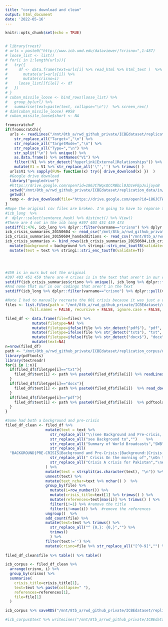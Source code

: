 ```yaml
---
title: "corpus download and clean"
output: html_document
date: '2022-05-16'
---
```


```r
knitr::opts_chunk$set(echo = TRUE)


# library(rvest)
# urls = paste0("http://www.icb.umd.edu/dataviewer/?crisno=",1:487)
# loose_list <- list()
# for(i in 1:length(urls)){
#   try({
#     df <- data.frame(text=urls[i] %>% read_html %>% html_text )  %>% 
#       mutate(url=urls[i]) %>%
#       mutate(crisno=i)
#     loose_list[[file]] <- df
#   })
# }
# cuban_missile_loose <- bind_rows(loose_list) %>% 
#   group_by(url) %>%
#   summarise(text=paste(text, collapse="\n"))  %>% screen_rex()
# dim(cuban_missile_loose) #958
# cuban_missile_loose$short <- NA

fromscratch=F
if(fromscratch){
  urls <- readLines("/mnt/8tb_a/rwd_github_private/ICBEdataset/replication_data/in/sheet1.xml.rels")[[2]] %>%
    str_replace_all("Target=","\n") %>%
    str_replace_all("TargetMode=","\n") %>%  
    str_replace_all("Type=","\n") %>%
    str_split("\n") %>% unique() %>%
    as.data.frame() %>% setNames("V1") %>% 
    filter(!V1 %>% str_detect("hyperlink|External|Relationships")) %>%
    mutate(V1 = V1 %>% str_replace_all('\"','') %>% trimws() )
  urls$V1 %>% sapply(FUN= function(x) try({ drive_download(x) })  )
  #Google drive download
  library("googledrive")
  #https://drive.google.com/open?id=186JCTWqxQCCRBbLl0JDzeFEpJxijoyoB 
  setwd("/mnt/8tb_a/rwd_github_private/ICBEdataset/replication_data/in/crisis_texts/")
  getwd()
  temp <- drive_download(file="https://drive.google.com/open?id=186JCTWqxQCCRBbLl0JDzeFEpJxijoyoB" ) # type = "csv",
}
#Nope the original csv files are broken. I'm going to have to reparse them from the website
#icb_long  %>%
#  dplyr::select(sentence_hash) %>% distinct() %>% View()
#There are 4 not in the icb long #397 403 451 459 474
setdiff(1:476, icb_long %>% dplyr::filter(varname=="crisno") %>% dplyr::pull(value) %>% unique() %>% as.numeric() %>% sort())
icb_crisis_summaries_20150604 <- read_csv("/mnt/8tb_a/rwd_github_private/ICBEdataset/replication_data/in/icb_crisis_summaries_20150604.csv")
icb_crisis_summaries_20150604_handadditions <- read_csv("/mnt/8tb_a/rwd_github_private/ICBEdataset/replication_data/in/icb_crisis_summaries_20150604_handadditions.csv") #this gets us 1 to 455
icb_crisis_summaries <- bind_rows(icb_crisis_summaries_20150604,icb_crisis_summaries_20150604_handadditions) %>%
  mutate(background = background %>% stringi::stri_enc_toutf8(validate=T)) %>% #there are non utf-8 characters
  mutate(text = text %>% stringi::stri_enc_toutf8(validate=T)) 




#459 is in ours but not the original
#397 403 451 459 there are 4 crises is in the text that aren't in our codings
setdiff(icb_crisis_summaries$crisno %>% unique(), icb_long %>% dplyr::filter(varname=="crisno") %>% dplyr::pull(value) %>% unique() %>% as.numeric() %>% sort()) #
#And none that our in our codings that aren't in the text
setdiff(icb_long %>% dplyr::filter(varname=="crisno") %>% dplyr::pull(value) %>% unique() %>% as.numeric() %>% sort(), icb_crisis_summaries$crisno %>% unique() ) #

```

```r


#Note I had to manually recreate the 001 crisis because it was just a dump of a large text file containing first 200ish crises
files <- list.files(path = "/mnt/8tb_a/rwd_github_private/ICBEdataset/replication_corpus/data/in/crisis_texts/", pattern = NULL, all.files = FALSE,
           full.names = FALSE, recursive = FALSE, ignore.case = FALSE, include.dirs = FALSE) 

filed_df <- data.frame(file=files) %>%
            mutate(filetype=NA) %>%
            mutate(filetype=ifelse(file %>% str_detect("pdf$"), "pdf", filetype)) %>%
            mutate(filetype=ifelse(file %>% str_detect("txt$"), "txt", filetype)) %>%
            mutate(filetype=ifelse(file %>% str_detect("docx$"), "docx", filetype)) %>%
            mutate(text=NA)
n=nrow(filed_df)
path <- "/mnt/8tb_a/rwd_github_private/ICBEdataset/replication_corpus/data/in/crisis_texts/"
library(pdftools)
library(textreadr)
for(i in 1:n){
  if(filed_df$filetype[i]=="txt"){
    filed_df$text[i] <- path %>% paste0(filed_df$file[i]) %>% readLines() %>% paste0(collapse="\n") %>% str_replace_all("\n",' ')
  }
  if(filed_df$filetype[i]=="docx"){
    filed_df$text[i] <- path %>% paste0(filed_df$file[i])  %>% read_docx() %>% paste0(collapse="\n") %>% str_replace_all("\n",' ')
  }
  if(filed_df$filetype[i]=="pdf"){
    filed_df$text[i] <- path %>% paste0(filed_df$file[i])  %>% pdftools::pdf_text() %>% str_replace_all("1\n|2\n|3\n|4\n",' ') %>% paste0(collapse="\n") %>% str_replace_all("\n",' ')
  }
}

#Some had both a background and pre-crisis
filed_df_clean <- filed_df %>%
                  mutate(text = text %>%
                    str_replace_all("\\(see Background and Pre-crisis, Case #7\\)","(see Case #7\\)")  %>%  #replace one parenthetical that breaks things
                    str_replace_all("see Background to","")    %>%
                    str_replace_all("Summary of World Broadcasts","SWB")  %>%
                    str_replace_all(
  "BACKGROUND|PRE-CRISIS|Background and Pre-Crisis:|Background:|Crisis:|Sources:|References:|Summary:|Summary|Background and Pre-crisis|Background |Background |Pre-crisis |Sources |Summary |Precrisis: |Crisis: |Bibliography","\n")  %>% 
                    str_replace_all(" Crisis On the morning of","\nOn the morning of")  %>% 
                    str_replace_all("Crisis A crisis for Pakistan","\nA crisis for Pakistan") 
                  ) %>% 
                  mutate(text = strsplit(as.character(text), "\n")) %>% 
                  unnest(text) %>%
                  mutate(text_nchar=text %>% nchar() )  %>%
                  group_by(file) %>%
                    mutate(i=row_number()) %>%
                    mutate(crisis_title=text[1] %>% trimws() ) %>%
                    mutate(references=text[max(i)] %>% trimws() ) %>%
                    filter(i!=1) %>% #remove the title
                    filter(i!=max(i)) %>%  #remove the references
                  ungroup()  %>%
                  add_count(file) %>%
                  mutate(text=text %>% trimws() %>%
                    str_replace_all("^ {0,}: {0,}","") %>% 
                    trimws()
                    ) %>%
                  filter(text!='') %>%
                  mutate(crisno=file %>% str_replace_all("[^0-9]","") %>% substring(1,3) %>% as.numeric())
                  
filed_df_clean$file %>% table() %>% table()

icb_corpus <- filed_df_clean %>%
  arrange(crisno, i) %>%
  group_by(crisno) %>%
  summarise(
    crisis_title=crisis_title[1], 
    text=text %>% paste(collapse=" "),
    references=references[1],
    file=file[1]
  )

icb_corpus %>% saveRDS("/mnt/8tb_a/rwd_github_private/ICBEdataset/replication_corpus/data/out/icb_corpus_V1.0_May_16_2022.Rds")

#icb_corpus$text %>% writeLines("/mnt/8tb_a/rwd_github_private/ICBEdataset/replication_corpus/data/in/test.txt")

```





